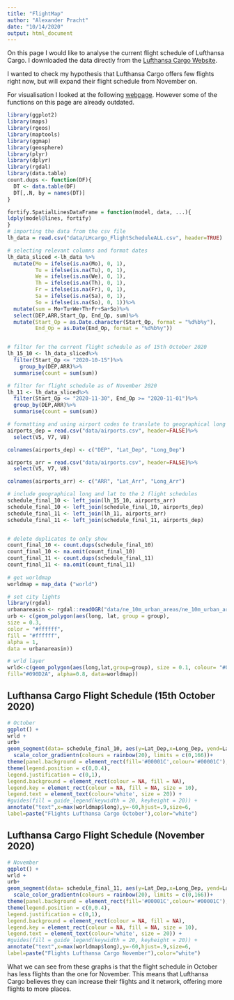```yaml
---
title: "FlightMap"
author: "Alexander Pracht"
date: "10/14/2020"
output: html_document
---
```

On this page I would like to analyse the current flight schedule of Lufthansa Cargo. I downloaded the data directly from the [Lufthansa Cargo Website](https://lufthansa-cargo.com/network/schedule-routings).

I wanted to check my hypothesis that Lufthansa Cargo offers few flights right now, but will expand their flight schedule from November on.

For visualisation I looked at the following [webpage](https://weiminwang.blog/2015/06/24/use-r-to-plot-flight-routes-on-a-fancy-world-background/).
However some of the functions on this page are already outdated.

```r
library(ggplot2)
library(maps)
library(rgeos)
library(maptools)
library(ggmap)
library(geosphere)
library(plyr)
library(dplyr)
library(rgdal)
library(data.table)
count.dups <- function(DF){
  DT <- data.table(DF)
  DT[,.N, by = names(DT)]
}

fortify.SpatialLinesDataFrame = function(model, data, ...){
ldply(model@lines, fortify)
}
# importing the data from the csv file
lh_data = read.csv("data/LHcargo_FlightScheduleALL.csv", header=TRUE)

# selecting relevant columns and format dates
lh_data_sliced <-lh_data %>%
  mutate(Mo = ifelse(is.na(Mo), 0, 1),
         Tu = ifelse(is.na(Tu), 0, 1),
         We = ifelse(is.na(We), 0, 1),
         Th = ifelse(is.na(Th), 0, 1),
         Fr = ifelse(is.na(Fr), 0, 1),
         Sa = ifelse(is.na(Sa), 0, 1),
         So = ifelse(is.na(So), 0, 1))%>%
  mutate(sum = Mo+Tu+We+Th+Fr+Sa+So)%>%
  select(DEP,ARR,Start_Op, End_Op, sum)%>%
  mutate(Start_Op = as.Date.character(Start_Op, format = "%d%b%y"), 
         End_Op = as.Date(End_Op, format = "%d%b%y"))


# filter for the current flight schedule as of 15th October 2020
lh_15_10 <- lh_data_sliced%>%
  filter(Start_Op <= "2020-10-15")%>%
    group_by(DEP,ARR)%>%
  summarise(count = sum(sum))

# filter for flight schedule as of November 2020
lh_11 <- lh_data_sliced%>%
  filter(Start_Op <= "2020-11-30", End_Op >= "2020-11-01")%>%
  group_by(DEP,ARR)%>%
  summarise(count = sum(sum))

# formatting and using airport codes to translate to geographical long and lat
airports_dep = read.csv("data/airports.csv", header=FALSE)%>%
  select(V5, V7, V8)

colnames(airports_dep) <- c("DEP", "Lat_Dep", "Long_Dep")

airports_arr = read.csv("data/airports.csv", header=FALSE)%>%
  select(V5, V7, V8)

colnames(airports_arr) <- c("ARR", "Lat_Arr", "Long_Arr")

# include geographical long and lat to the 2 flight schedules
schedule_final_10 <- left_join(lh_15_10, airports_arr)
schedule_final_10 <- left_join(schedule_final_10, airports_dep)
schedule_final_11 <- left_join(lh_11, airports_arr)
schedule_final_11 <- left_join(schedule_final_11, airports_dep)


# delete duplicates to only show 
count_final_10 <- count.dups(schedule_final_10)
count_final_10 <- na.omit(count_final_10)
count_final_11 <- count.dups(schedule_final_11)
count_final_11 <- na.omit(count_final_11)
 
# get worldmap
worldmap = map_data ("world")

# set city lights
library(rgdal) 
urbanareasin <- rgdal::readOGR("data/ne_10m_urban_areas/ne_10m_urban_areas.shp")
urb <- c(geom_polygon(aes(long, lat, group = group),
size = 0.3,
color = "#ffffff",
fill = "#ffffff",
alpha = 1,
data = urbanareasin))

# wrld layer
wrld<-c(geom_polygon(aes(long,lat,group=group), size = 0.1, colour= "#090D2A",
fill="#090D2A", alpha=0.8, data=worldmap))
```

## Lufthansa Cargo Flight Schedule (15th October 2020)

```r
# October
ggplot() +
wrld +
urb+
geom_segment(data= schedule_final_10, aes(y=Lat_Dep,x=Long_Dep, yend=Lat_Arr, xend=Long_Arr, colour=count), alpha = 0.3)+ 
  scale_color_gradientn(colours = rainbow(20), limits = c(0,166))+
theme(panel.background = element_rect(fill='#00001C',colour='#00001C'), panel.grid.major = element_blank(), panel.grid.minor = element_blank()) +
theme(legend.position = c(0,0.4),
legend.justification = c(0,1),
legend.background = element_rect(colour = NA, fill = NA),
legend.key = element_rect(colour = NA, fill = NA, size = 10),
legend.text = element_text(colour='white', size = 20)) +
#guides(fill = guide_legend(keywidth = 20, keyheight = 20)) +
annotate("text",x=max(worldmap$long),y=-60,hjust=.9,size=6,
label=paste("Flights Lufthansa Cargo October"),color="white")
```

## Lufthansa Cargo Flight Schedule (November 2020)

```r
# November
ggplot() +
wrld +
urb+
geom_segment(data= schedule_final_11, aes(y=Lat_Dep,x=Long_Dep, yend=Lat_Arr, xend=Long_Arr, colour=count), alpha = 0.3)+ 
  scale_color_gradientn(colours = rainbow(20), limits = c(0,166))+
theme(panel.background = element_rect(fill='#00001C',colour='#00001C'), panel.grid.major = element_blank(), panel.grid.minor = element_blank()) +
theme(legend.position = c(0,0.4),
legend.justification = c(0,1),
legend.background = element_rect(colour = NA, fill = NA),
legend.key = element_rect(colour = NA, fill = NA, size = 10),
legend.text = element_text(colour='white', size = 20)) +
#guides(fill = guide_legend(keywidth = 20, keyheight = 20)) +
annotate("text",x=max(worldmap$long),y=-60,hjust=.9,size=6,
label=paste("Flights Lufthansa Cargo November"),color="white")

```

What we can see from these graphs is that the flight schedule in October has less flights than the one for November. This means that Lufthansa Cargo believes they can increase their flights and it network, offering more flights to more places.


